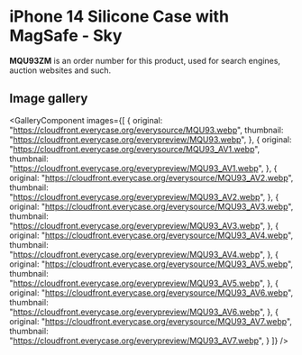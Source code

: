
# iPhone 14 Silicone Case with MagSafe - Sky

<Callout type='info' emoji='👉🏻'>**MQU93ZM** is an order number for this product, used for search engines, auction websites and such.</Callout>

## Image gallery

<GalleryComponent
    images={[
      {
        original: "https://cloudfront.everycase.org/everysource/MQU93.webp",
        thumbnail: "https://cloudfront.everycase.org/everypreview/MQU93.webp",
      },
      {
        original: "https://cloudfront.everycase.org/everysource/MQU93_AV1.webp",
        thumbnail: "https://cloudfront.everycase.org/everypreview/MQU93_AV1.webp",
      },
      {
        original: "https://cloudfront.everycase.org/everysource/MQU93_AV2.webp",
        thumbnail: "https://cloudfront.everycase.org/everypreview/MQU93_AV2.webp",
      },
      {
        original: "https://cloudfront.everycase.org/everysource/MQU93_AV3.webp",
        thumbnail: "https://cloudfront.everycase.org/everypreview/MQU93_AV3.webp",
      },
      {
        original: "https://cloudfront.everycase.org/everysource/MQU93_AV4.webp",
        thumbnail: "https://cloudfront.everycase.org/everypreview/MQU93_AV4.webp",
      },
      {
        original: "https://cloudfront.everycase.org/everysource/MQU93_AV5.webp",
        thumbnail: "https://cloudfront.everycase.org/everypreview/MQU93_AV5.webp",
      },
      {
        original: "https://cloudfront.everycase.org/everysource/MQU93_AV6.webp",
        thumbnail: "https://cloudfront.everycase.org/everypreview/MQU93_AV6.webp",
      },
      {
        original: "https://cloudfront.everycase.org/everysource/MQU93_AV7.webp",
        thumbnail: "https://cloudfront.everycase.org/everypreview/MQU93_AV7.webp",
      }
    ]}
  />
